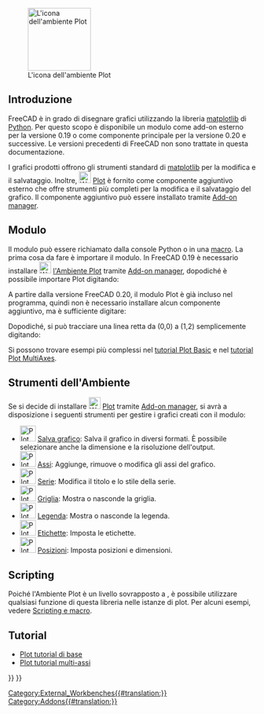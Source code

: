 <languages/>

[[Image:Workbench_Plot.svg|thumb|128px|L'icona dell'ambiente Plot]]

{{TOCright}}

<span id="Introduction"></span>
==Introduzione==

FreeCAD è in grado di disegnare grafici utilizzando la libreria [https://matplotlib.org/ matplotlib] di [[Python/it|Python]]. Per questo scopo è disponibile un modulo come add-on esterno per la versione 0.19 o come componente principale per la versione 0.20 e successive. Le versioni precedenti di FreeCAD non sono trattate in questa documentazione.

I grafici prodotti offrono gli strumenti standard di [https://matplotlib.org/ matplotlib] per la modifica e il salvataggio. Inoltre, [[Image:Workbench_Plot.svg|24px]] [[Plot_Workbench/it|Plot]] è fornito come componente aggiuntivo esterno che offre strumenti più completi per la modifica e il salvataggio del grafico. Il componente aggiuntivo può essere installato tramite [[Std_AddonMgr/it|Add-on manager]].

<span id="Module"></span>
==Modulo==

Il modulo può essere richiamato dalla console Python o in una [[Macros/it|macro]]. La prima cosa da fare è importare il modulo. In FreeCAD 0.19 è necessario installare [[Image:Workbench_Plot.svg|24px]] [[Plot_Workbench/it|l'Ambiente Plot]] tramite [[Std_AddonMgr/it|Add-on manager]], dopodiché è possibile importare Plot digitando:

{{Code|code=
from freecad.plot import Plot
}}

A partire dalla versione FreeCAD 0.20, il modulo Plot è già incluso nel programma, quindi non è necessario installare alcun componente aggiuntivo, ma è sufficiente digitare:

{{Code|code=
from FreeCAD.Plot import Plot
}}

Dopodiché, si può tracciare una linea retta da (0,0) a (1,2) semplicemente digitando:

{{Code|code=
Plot.plot([0, 1], [0, 2])
}}

Si possono trovare esempi più complessi nel [[Plot_Basic_tutorial/it|tutorial Plot Basic]] e nel [[Plot_MultiAxes_tutorial/it|tutorial Plot MultiAxes]].

<span id="Workbench_Tools"></span>
==Strumenti dell'Ambiente==

Se si decide di installare [[Image:Workbench_Plot.svg|24px]] [[Plot_Workbench/it|Plot]] tramite [[Std_AddonMgr/it|Add-on manager]], si avrà a disposizione i seguenti strumenti per gestire i grafici creati con il modulo:

* [[Image:Plot_Save.svg|32px]] [[Plot_Save/it|Salva grafico]]: Salva il grafico in diversi formati. È possibile selezionare anche la dimensione e la risoluzione dell'output.
* [[Image:Plot_Axes.svg|32px]] [[Plot_Axes/it|Assi]]: Aggiunge, rimuove o modifica gli assi del grafico.
* [[Image:Plot_Series.svg|32px]] [[Plot_Series/it|Serie]]: Modifica il titolo e lo stile della serie.
* [[Image:Plot_Grid.svg|32px]] [[Plot_Grid/it|Griglia]]: Mostra o nasconde la griglia.
* [[Image:Plot_Legend.svg|32px]] [[Plot_Legend/it|Legenda]]: Mostra o nasconde la legenda.
* [[Image:Plot_Labels.svg|32px]] [[Plot_Labels/it|Etichette]]: Imposta le etichette.
* [[Image:Plot_Positions.svg|32px]] [[Plot_Positions/it|Posizioni]]: Imposta posizioni e dimensioni.

==Scripting==

Poiché l'Ambiente Plot è un livello sovrapposto a {{incode|matplotlib}}, è possibile utilizzare qualsiasi funzione di questa libreria nelle istanze di plot. Per alcuni esempi, vedere [[Scripting_and_macros/it|Scripting e macro]].

==Tutorial==

* [[Plot_Basic_tutorial/it|Plot tutorial di base]]
* [[Plot_MultiAxes_tutorial/it|Plot tutorial multi-assi]]


{{Plot_Tools_navi{{#translation:}}}}
{{Userdocnavi{{#translation:}}}}
[[Category:External_Workbenches{{#translation:}}]]
[[Category:Addons{{#translation:}}]]